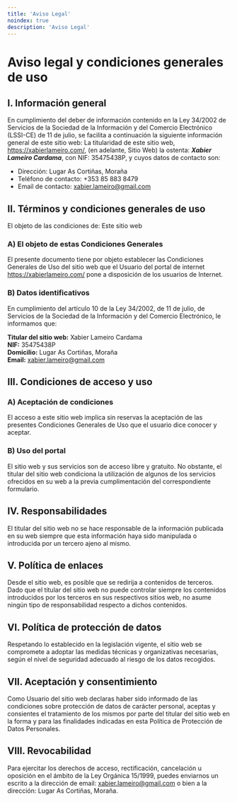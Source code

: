 ```yaml
---
title: 'Aviso Legal'
noindex: true
description: 'Aviso Legal'
---
```


# Aviso legal y condiciones generales de uso

## I. Información general

En cumplimiento del deber de información contenido en la Ley 34/2002 de Servicios de la Sociedad de la Información y del Comercio Electrónico (LSSI-CE) de 11 de julio, se facilita a continuación la siguiente información general de este sitio web:
La titularidad de este sitio web, https://xabierlameiro.com/, (en adelante, Sitio Web) la ostenta: **_Xabier Lameiro Cardama_**, con NIF: 35475438P, y cuyos datos de contacto son:

-   Dirección: Lugar As Cortiñas, Moraña
-   Teléfono de contacto: +353 85 883 8479
-   Email de contacto: xabier.lameiro@gmail.com

## II. Términos y condiciones generales de uso

El objeto de las condiciones de: Este sitio web

### A) El objeto de estas Condiciones Generales

El presente documento tiene por objeto establecer las Condiciones Generales de Uso del sitio web que el Usuario del portal de internet https://xabierlameiro.com/ pone a disposición de los usuarios de Internet.

### B) Datos identificativos

En cumplimiento del artículo 10 de la Ley 34/2002, de 11 de julio, de Servicios de la Sociedad de la Información y del Comercio Electrónico, le informamos que:

**Titular del sitio web:** Xabier Lameiro Cardama  
**NIF:** 35475438P  
**Domicilio:** Lugar As Cortiñas, Moraña  
**Email:** xabier.lameiro@gmail.com  

## III. Condiciones de acceso y uso

### A) Aceptación de condiciones

El acceso a este sitio web implica sin reservas la aceptación de las presentes Condiciones Generales de Uso que el usuario dice conocer y aceptar.

### B) Uso del portal

El sitio web y sus servicios son de acceso libre y gratuito. No obstante, el titular del sitio web condiciona la utilización de algunos de los servicios ofrecidos en su web a la previa cumplimentación del correspondiente formulario.

## IV. Responsabilidades

El titular del sitio web no se hace responsable de la información publicada en su web siempre que esta información haya sido manipulada o introducida por un tercero ajeno al mismo.

## V. Política de enlaces

Desde el sitio web, es posible que se redirija a contenidos de terceros. Dado que el titular del sitio web no puede controlar siempre los contenidos introducidos por los terceros en sus respectivos sitios web, no asume ningún tipo de responsabilidad respecto a dichos contenidos.

## VI. Política de protección de datos

Respetando lo establecido en la legislación vigente, el sitio web se compromete a adoptar las medidas técnicas y organizativas necesarias, según el nivel de seguridad adecuado al riesgo de los datos recogidos.

## VII. Aceptación y consentimiento

Como Usuario del sitio web declaras haber sido informado de las condiciones sobre protección de datos de carácter personal, aceptas y consientes el tratamiento de los mismos por parte del titular del sitio web en la forma y para las finalidades indicadas en esta Política de Protección de Datos Personales.

## VIII. Revocabilidad

Para ejercitar los derechos de acceso, rectificación, cancelación u oposición en el ámbito de la Ley Orgánica 15/1999, puedes enviarnos un escrito a la dirección de email: xabier.lameiro@gmail.com o bien a la dirección: Lugar As Cortiñas, Moraña.
